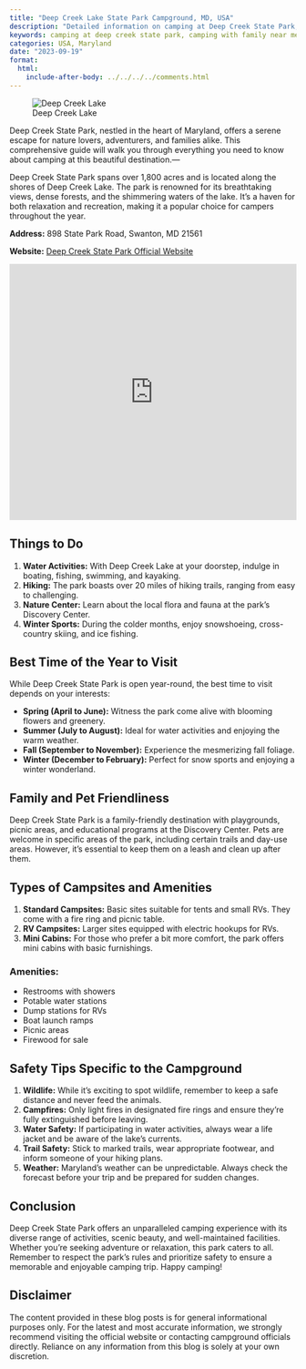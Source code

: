 ```yaml
---
title: "Deep Creek Lake State Park Campground, MD, USA"
description: "Detailed information on camping at Deep Creek State Park, Maryland, USA."
keywords: camping at deep creek state park, camping with family near me, campgrounds in maryland
categories: USA, Maryland
date: "2023-09-19"
format:
  html:
    include-after-body: ../../../../comments.html
---
```

![Deep Creek Lake](https://dynamic-media-cdn.tripadvisor.com/media/photo-o/09/31/6c/e8/deep-creek-lake-state.jpg?w=2000&h=-1&s=1){fig-alt="A view of deep creek lake during fall" .preview-image}

Deep Creek State Park, nestled in the heart of Maryland, offers a serene escape for nature lovers, adventurers, and families alike. This comprehensive guide will walk you through everything you need to know about camping at this beautiful destination.---

Deep Creek State Park spans over 1,800 acres and is located along the shores of Deep Creek Lake. The park is renowned for its breathtaking views, dense forests, and the shimmering waters of the lake. It's a haven for both relaxation and recreation, making it a popular choice for campers throughout the year.

**Address:** 
898 State Park Road, Swanton, MD 21561

**Website:** 
[Deep Creek State Park Official Website](http://dnr.maryland.gov/publiclands/Pages/western/deepcreek.aspx)


<iframe src="https://www.google.com/maps/embed?pb=!1m18!1m12!1m3!1d3078.1112755718555!2d-79.30071722403343!3d39.51197817159941!2m3!1f0!2f0!3f0!3m2!1i1024!2i768!4f13.1!3m3!1m2!1s0x89caab539d3ce1df%3A0xfe9f1aa9b991ad6f!2s898%20State%20Park%20Rd%2C%20Swanton%2C%20MD%2021561!5e0!3m2!1sen!2sus!4v1695149121894!5m2!1sen!2sus" width="100%" height="450" style="border:0;" allowfullscreen="" loading="lazy" referrerpolicy="no-referrer-when-downgrade"></iframe>


## Things to Do

1. **Water Activities:**  With Deep Creek Lake at your doorstep, indulge in boating, fishing, swimming, and kayaking.   
2. **Hiking:**  The park boasts over 20 miles of hiking trails, ranging from easy to challenging.   
3. **Nature Center:**  Learn about the local flora and fauna at the park's Discovery Center.   
4. **Winter Sports:**  During the colder months, enjoy snowshoeing, cross-country skiing, and ice fishing.   

## Best Time of the Year to Visit

While Deep Creek State Park is open year-round, the best time to visit depends on your interests:   

- **Spring (April to June):**  Witness the park come alive with blooming flowers and greenery.   
- **Summer (July to August):**  Ideal for water activities and enjoying the warm weather.   
- **Fall (September to November):**  Experience the mesmerizing fall foliage.   
- **Winter (December to February):**  Perfect for snow sports and enjoying a winter wonderland.  

## Family and Pet Friendliness

Deep Creek State Park is a family-friendly destination with playgrounds, picnic areas, and educational programs at the Discovery Center. Pets are welcome in specific areas of the park, including certain trails and day-use areas. However, it's essential to keep them on a leash and clean up after them.

## Types of Campsites and Amenities

1. **Standard Campsites:**  Basic sites suitable for tents and small RVs. They come with a fire ring and picnic table.   
2. **RV Campsites:**  Larger sites equipped with electric hookups for RVs.   
3. **Mini Cabins:**  For those who prefer a bit more comfort, the park offers mini cabins with basic furnishings.  

### Amenities:
- Restrooms with showers  
- Potable water stations  
- Dump stations for RVs  
- Boat launch ramps  
- Picnic areas  
- Firewood for sale  

## Safety Tips Specific to the Campground

1. **Wildlife:**  While it's exciting to spot wildlife, remember to keep a safe distance and never feed the animals.   
2. **Campfires:**  Only light fires in designated fire rings and ensure they're fully extinguished before leaving.   
3. **Water Safety:**  If participating in water activities, always wear a life jacket and be aware of the lake's currents.   
4. **Trail Safety:**  Stick to marked trails, wear appropriate footwear, and inform someone of your hiking plans.   
5. **Weather:**  Maryland's weather can be unpredictable. Always check the forecast before your trip and be prepared for sudden changes.  

## Conclusion

Deep Creek State Park offers an unparalleled camping experience with its diverse range of activities, scenic beauty, and well-maintained facilities. Whether you're seeking adventure or relaxation, this park caters to all. Remember to respect the park's rules and prioritize safety to ensure a memorable and enjoyable camping trip. Happy camping!

::: callout-important
## Disclaimer
The content provided in these blog posts is for general informational purposes only. For the latest and most accurate information, we strongly recommend visiting the official website or contacting campground officials directly. Reliance on any information from this blog is solely at your own discretion.
:::
